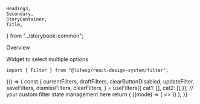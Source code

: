     Heading3,
    Secondary,
    StoryContainer,
    Title,
} from "../storybook-common";

<Meta title="Modules/Filter/Addons" component={Filter} />

<Title>Filter.Checkbox</Title>

<Secondary>Overview</Secondary>

Widget to select multiple options

```tsx
import { Filter } from "@lifesg/react-design-system/filter";
```

<Canvas>
    <Story name="Filter Checkbox">
        {() => {
            const {
                currentFilters,
                draftFilters,
                clearButtonDisabled,
                updateFilter,
                saveFilters,
                dismissFilters,
                clearFilters,
            } = useFilters({ cat1: [], cat2: [] }); // your custom filter state management here
            return (
                <StoryContainer>
                    <Filter
                        clearButtonDisabled={clearButtonDisabled}
                        onClear={clearFilters}
                        onDismiss={dismissFilters}
                        onDone={saveFilters}
                    >
                        {(mode) => (
                            <>
                                <Filter.Checkbox
                                    showMobileDivider={false}
                                    title="With 5 or less items"
                                    selectedOptions={draftFilters.cat1}
                                    onSelect={updateFilter(mode, "cat1")}
                                    options={[
                                        {
                                            value: "1",
                                            label: "Sample text",
                                        },
                                        {
                                            value: "2",
                                            label: "Sample teeext",
                                        },
                                        {
                                            value: "3",
                                            label: "Sample teeeeeeeeext",
                                        },
                                    ]}
                                />
                                <Filter.Checkbox
                                    title="With more than 5 items"
                                    selectedOptions={draftFilters.cat2}
                                    onSelect={updateFilter(mode, "cat2")}
                                    options={[
                                        {
                                            value: "1",
                                            label: "Label 1",
                                        },
                                        {
                                            value: "2",
                                            label: "Label 2",
                                        },
                                        {
                                            value: "3",
                                            label: "Label 3",
                                        },
                                        {
                                            value: "4",
                                            label: "Label 4",
                                        },
                                        {
                                            value: "5",
                                            label: "Label 5, which is much longer than other labels for some mysterious reason",
                                        },
                                        {
                                            value: "6",
                                            label: "Label 6",
                                        },
                                        {
                                            value: "7",
                                            label: "Label 7",
                                        },
                                        {
                                            value: "8",
                                            label: "Label 8",
                                        },
                                    ]}
                                />
                            </>
                        )}
                    </Filter>
                </StoryContainer>
            );
        }}
    </Story>
</Canvas>

<PropsTable />
